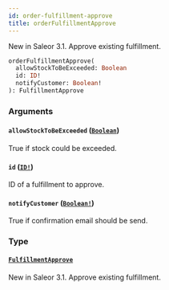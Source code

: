 ```yaml
---
id: order-fulfillment-approve
title: orderFulfillmentApprove
---
```


New in Saleor 3.1. Approve existing fulfillment.

```graphql
orderFulfillmentApprove(
  allowStockToBeExceeded: Boolean
  id: ID!
  notifyCustomer: Boolean!
): FulfillmentApprove

```

### Arguments

#### `allowStockToBeExceeded` ([`Boolean`](../../../developer/api-reference/scalars/boolean))

True if stock could be exceeded.

#### `id` ([`ID!`](../../../developer/api-reference/scalars/id))

ID of a fulfillment to approve.

#### `notifyCustomer` ([`Boolean!`](../../../developer/api-reference/scalars/boolean))

True if confirmation email should be send.

### Type

#### [`FulfillmentApprove`](../../../developer/api-reference/objects/fulfillment-approve)

New in Saleor 3.1. Approve existing fulfillment.
